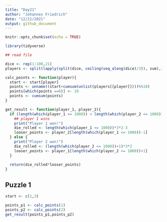 ```yaml
---
title: "Day21"
author: "Johannes Friedrich"
date: "12/21/2021"
output: github_document
---
```


```r
knitr::opts_chunk$set(echo = TRUE)
```

```r
library(tidyverse)
```

```r
## read file
```

```r

dice <- rep(1:100,21)
players <- split(lapply(split(dice, ceiling(seq_along(dice)/3)), sum),1:2)

calc_points <- function(player){
  start <- start[player]
  points <- unname((start+cumsum(unlist(players[[player]])))%%10)
  points[which(points ==0)] <- 10
  points <- cumsum(points)
}

get_result <- function(player_1, player_2){
  if (length(which(player_1 <= 1000)) < length(which(player_2 <= 1000))){
    ## player 1 wins
    print("Player 1 won!")
    die_rolled <- length(which(player_1 <= 1000))*3*2-3
    looser_points <- player_2[length(which(player_1 <= 1000))-1]
  } else {
    print("Player 2 won!")
    die_rolled <- (length(which(player_2 <= 1000))+1)*3*2
    looser_points <- player_1[length(which(player_2 <= 1000))+1]
  }
  
  return(die_rolled*looser_points)
}
```

## Puzzle 1


```r
start <- c(1,3)

points_p1 <- calc_points(1)
points_p2 <- calc_points(2)
get_result(points_p1,points_p2)
```








